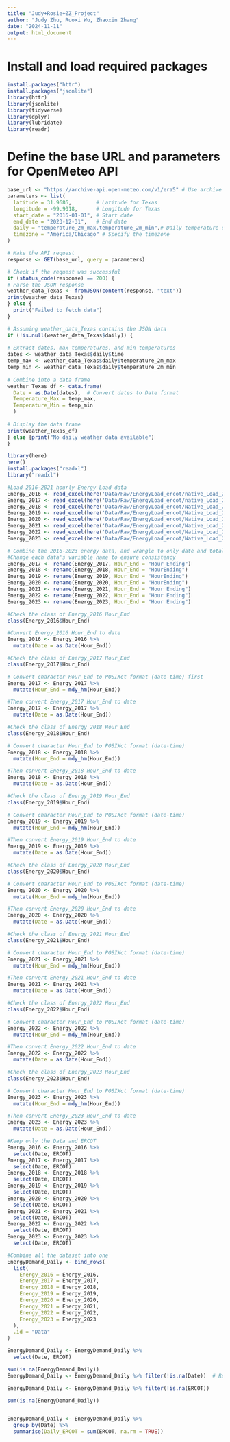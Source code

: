 ```yaml
---
title: "Judy+Rosie+ZZ_Project"
author: "Judy Zhu, Ruoxi Wu, Zhaoxin Zhang"
date: "2024-11-11"
output: html_document
---
```

# Install and load required packages
```r
install.packages("httr")
install.packages("jsonlite")
library(httr)
library(jsonlite)
library(tidyverse)
library(dplyr)
library(lubridate)
library(readr)
```
# Define the base URL and parameters for OpenMeteo API

```r
base_url <- "https://archive-api.open-meteo.com/v1/era5" # Use archive API for historical data
parameters <- list(
  latitude = 31.9686,        # Latitude for Texas
  longitude = -99.9018,      # Longitude for Texas
  start_date = "2016-01-01", # Start date
  end_date = "2023-12-31",   # End date
  daily = "temperature_2m_max,temperature_2m_min",# Daily temperature data
  timezone = "America/Chicago" # Specify the timezone
)
```


```r
# Make the API request
response <- GET(base_url, query = parameters)
```

```r
# Check if the request was successful
if (status_code(response) == 200) {
# Parse the JSON response
weather_data_Texas <- fromJSON(content(response, "text"))
print(weather_data_Texas)
} else {
  print("Failed to fetch data")
}
```

```r

# Assuming weather_data_Texas contains the JSON data
if (!is.null(weather_data_Texas$daily)) {
  
# Extract dates, max temperatures, and min temperatures
dates <- weather_data_Texas$daily$time
temp_max <- weather_data_Texas$daily$temperature_2m_max
temp_min <- weather_data_Texas$daily$temperature_2m_min
  
# Combine into a data frame
weather_Texas_df <- data.frame(
  Date = as.Date(dates),  # Convert dates to Date format
  Temperature_Max = temp_max,
  Temperature_Min = temp_min
  )
  
# Display the data frame
print(weather_Texas_df)
} else {print("No daily weather data available")
}

```
```r
library(here)
here()
install.packages("readxl")
library("readxl")
```


```r
#Load 2016-2021 hourly Energy Load data
Energy_2016 <- read_excel(here('Data/Raw/EnergyLoad_ercot/native_Load_2016.xlsx'))
Energy_2017 <- read_excel(here('Data/Raw/EnergyLoad_ercot/native_Load_2017.xlsx'))
Energy_2018 <- read_excel(here('Data/Raw/EnergyLoad_ercot/Native_Load_2018.xlsx'))
Energy_2019 <- read_excel(here('Data/Raw/EnergyLoad_ercot/Native_Load_2019.xlsx'))
Energy_2020 <- read_excel(here('Data/Raw/EnergyLoad_ercot/Native_Load_2020.xlsx'))
Energy_2021 <- read_excel(here('Data/Raw/EnergyLoad_ercot/Native_Load_2021.xlsx'))
Energy_2022 <- read_excel(here('Data/Raw/EnergyLoad_ercot/Native_Load_2022.xlsx'))
Energy_2023 <- read_excel(here('Data/Raw/EnergyLoad_ercot/Native_Load_2023.xlsx'))
```


```r
# Combine the 2016-2023 energy data, and wrangle to only date and total energy load "ERCOT"
#Change each data's variable name to ensure consistency
Energy_2017 <- rename(Energy_2017, Hour_End = "Hour Ending")
Energy_2018 <- rename(Energy_2018, Hour_End = "HourEnding")
Energy_2019 <- rename(Energy_2019, Hour_End = "HourEnding")
Energy_2020 <- rename(Energy_2020, Hour_End = "HourEnding")
Energy_2021 <- rename(Energy_2021, Hour_End = "Hour Ending")
Energy_2022 <- rename(Energy_2022, Hour_End = "Hour Ending")
Energy_2023 <- rename(Energy_2023, Hour_End = "Hour Ending")

#Check the class of Energy_2016 Hour_End
class(Energy_2016$Hour_End)

#Convert Energy_2016 Hour_End to date 
Energy_2016 <- Energy_2016 %>%
  mutate(Date = as.Date(Hour_End))

#Check the class of Energy_2017 Hour_End
class(Energy_2017$Hour_End)

# Convert character Hour_End to POSIXct format (date-time) first
Energy_2017 <- Energy_2017 %>%
  mutate(Hour_End = mdy_hm(Hour_End)) 

#Then convert Energy_2017 Hour_End to date 
Energy_2017 <- Energy_2017 %>%
  mutate(Date = as.Date(Hour_End))

#Check the class of Energy_2018 Hour_End
class(Energy_2018$Hour_End)

# Convert character Hour_End to POSIXct format (date-time)
Energy_2018 <- Energy_2018 %>%
  mutate(Hour_End = mdy_hm(Hour_End))

#Then convert Energy_2018 Hour_End to date 
Energy_2018 <- Energy_2018 %>%
  mutate(Date = as.Date(Hour_End))

#Check the class of Energy_2019 Hour_End
class(Energy_2019$Hour_End)

# Convert character Hour_End to POSIXct format (date-time)
Energy_2019 <- Energy_2019 %>%
  mutate(Hour_End = mdy_hm(Hour_End))

#Then convert Energy_2019 Hour_End to date 
Energy_2019 <- Energy_2019 %>%
  mutate(Date = as.Date(Hour_End))

#Check the class of Energy_2020 Hour_End
class(Energy_2020$Hour_End)

# Convert character Hour_End to POSIXct format (date-time)
Energy_2020 <- Energy_2020 %>%
  mutate(Hour_End = mdy_hm(Hour_End))

#Then convert Energy_2020 Hour_End to date 
Energy_2020 <- Energy_2020 %>%
  mutate(Date = as.Date(Hour_End))

#Check the class of Energy_2021 Hour_End
class(Energy_2021$Hour_End)

# Convert character Hour_End to POSIXct format (date-time)
Energy_2021 <- Energy_2021 %>%
  mutate(Hour_End = mdy_hm(Hour_End))

#Then convert Energy_2021 Hour_End to date 
Energy_2021 <- Energy_2021 %>%
  mutate(Date = as.Date(Hour_End))

#Check the class of Energy_2022 Hour_End
class(Energy_2022$Hour_End)

# Convert character Hour_End to POSIXct format (date-time)
Energy_2022 <- Energy_2022 %>%
  mutate(Hour_End = mdy_hm(Hour_End))

#Then convert Energy_2022 Hour_End to date 
Energy_2022 <- Energy_2022 %>%
  mutate(Date = as.Date(Hour_End))

#Check the class of Energy_2023 Hour_End
class(Energy_2023$Hour_End)

# Convert character Hour_End to POSIXct format (date-time)
Energy_2023 <- Energy_2023 %>%
  mutate(Hour_End = mdy_hm(Hour_End))

#Then convert Energy_2023 Hour_End to date 
Energy_2023 <- Energy_2023 %>%
  mutate(Date = as.Date(Hour_End))

#Keep only the Data and ERCOT
Energy_2016 <- Energy_2016 %>%
  select(Date, ERCOT)
Energy_2017 <- Energy_2017 %>%
  select(Date, ERCOT)
Energy_2018 <- Energy_2018 %>%
  select(Date, ERCOT)
Energy_2019 <- Energy_2019 %>%
  select(Date, ERCOT)
Energy_2020 <- Energy_2020 %>%
  select(Date, ERCOT)
Energy_2021 <- Energy_2021 %>%
  select(Date, ERCOT)
Energy_2022 <- Energy_2022 %>%
  select(Date, ERCOT)
Energy_2023 <- Energy_2023 %>%
  select(Date, ERCOT)

#Combine all the dataset into one
EnergyDemand_Daily <- bind_rows(
  list(
    Energy_2016 = Energy_2016,
    Energy_2017 = Energy_2017,
    Energy_2018 = Energy_2018,
    Energy_2019 = Energy_2019,
    Energy_2020 = Energy_2020,
    Energy_2021 = Energy_2021,
    Energy_2022 = Energy_2022,
    Energy_2023 = Energy_2023
  ),
  .id = "Data"
)

EnergyDemand_Daily <- EnergyDemand_Daily %>%
  select(Date, ERCOT)

sum(is.na(EnergyDemand_Daily))
EnergyDemand_Daily <- EnergyDemand_Daily %>% filter(!is.na(Date))  # Remove rows with NA

EnergyDemand_Daily <- EnergyDemand_Daily %>% filter(!is.na(ERCOT))

sum(is.na(EnergyDemand_Daily))


EnergyDemand_Daily <- EnergyDemand_Daily %>%
  group_by(Date) %>%
  summarise(Daily_ERCOT = sum(ERCOT, na.rm = TRUE))
            
```



